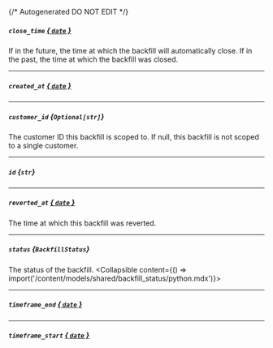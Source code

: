 {/* Autogenerated DO NOT EDIT  */}

##### `close_time` [*{ `date` }*](https://docs.python.org/3/library/datetime.html#date-objects)
If in the future, the time at which the backfill will automatically close. If in the past, the time at which the backfill was closed.

---
##### `created_at` [*{ `date` }*](https://docs.python.org/3/library/datetime.html#date-objects)

---
##### `customer_id` *{`Optional[str]`}*
The customer ID this backfill is scoped to. If null, this backfill is not scoped to a single customer.

---
##### `id` *{`str`}*

---
##### `reverted_at` [*{ `date` }*](https://docs.python.org/3/library/datetime.html#date-objects)
The time at which this backfill was reverted.

---
##### `status` *{`BackfillStatus`}*
The status of the backfill.
<Collapsible content={() => import('/content/models/shared/backfill_status/python.mdx')}>
</Collapsible>

---
##### `timeframe_end` [*{ `date` }*](https://docs.python.org/3/library/datetime.html#date-objects)

---
##### `timeframe_start` [*{ `date` }*](https://docs.python.org/3/library/datetime.html#date-objects)

